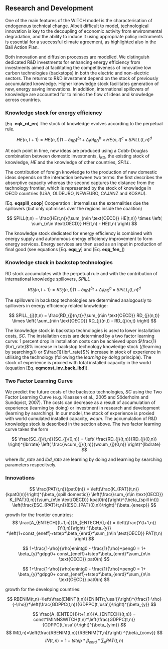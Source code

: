## Research and Development

One of the main features of the WITCH model is the characterisation
of endogenous technical change.
Albeit difficult to model, technological innovation is key to
the decoupling of economic activity from environmental degradation,
and the ability to induce it using appropriate policy
instruments is essential for a successful climate agreement,
as highlighted also in the Bali Action Plan. 

Both innovation and diffusion processes are modelled.
We distinguish dedicated R&D investments for enhancing energy efficiency
from investments aimed at facilitating the competitiveness of
innovative low carbon technologies (backstops) in both the electric
and non-electric sectors.
The returns to R&D investment depend on the stock of previously accumulated knowledge.
Higher knowledge stock facilitates generation of new, energy saving innovations.
In addition, international spillovers of knowledge are
accounted for to mimic the flow of ideas and knowledge across
countries. 

### Knowledge stock for energy efficiency

[Eq. **eqk_rd_en**]
The stock of knowledge evolves according to the perpetual rule.

$$
    HE(n,t+1) = HE(n,t) (1-\delta_{RD})^{\Delta_{t}} + 
                \Delta_{t} a I_{RD}^b \times HE(n,t)^c \times SPILL(t,n)^d
$$

At each point in time, new ideas are produced using a Cobb-Douglas combination
between domestic investments, $I_{RD}$, the existing stock of knowledge,
$HE$ and the knowledge of other countries, $SPILL$.

The contribution of foreign knowledge to the production of new domestic ideas
depends on the interaction between two terms: the first describes the 
absorptive capacity whereas the second captures the distance from the
technology frontier, which is represented by the stock of knowledge
in OECD countries (USA, OLDEURO, NEWEURO, CAJANZ and KOSAU).

[Eq. **eqspill_coop**]
Cooperation :
internalises the externalities due the spillovers (but only optimises over the regions inside the coalition)

$$
    SPILL(t,n) = \frac{HE(t,n)}{\sum_{n\in \text{OECD}} HE(t,n)} \times
                 \left(
                 \sum_{n\in \text{OECD}} HE(t,n) - HE(t,n)
                 \right)
$$

The knowledge stock dedicated for energy efficiency is combined with energy supply and autonomous energy efficiency improvement to form energy services. Energy services are then used as an input in production of final good (see equations [Eq. **eqq_y**] and [Eq. **eqq_fen_**])

### Knowledge stock in backstop technologies

RD stock accumulates with the perpetual rule and with the contribution of
international knowledge spillovers, $SPILL$

$$
    RD_{j}(n,t+1) = RD_{j}(n,t) (1-\delta_{RD})^{\Delta_{t}} + 
                \Delta_{t} I_{RD}^b \times SPILL_{j}(t,n)^d
$$

The spillovers in backstop technologies are determined analogously to spillovers in energy efficiency related knowledge:


$$
    SPILL_{j}(t,n) = \frac{RD_{j}(n,t)}{\sum_{n\in \text{OECD}} RD_{j}(n,t)} \times
                 \left(
                 \sum_{n\in \text{OECD}} RD_{j}(n,t) - RD_{j}(n,t)
                 \right)
$$

The knowledge stock in backstop technologies is used to lower installation costs, $SC$. The installation costs are determined by a two factor learning curve: 1 percent drop in installation costs can be achieved upon $\frac{1}{lbr\_rate}$% increase in backstop technology knowledge stock (//learning by searching//) or $\frac{1}{lbr\_rate}$% increase in stock of experience in utilising the technology (following the *learning by doing* principle). The stock of experience is proxied with total installed capacity in the world (equation [Eq. **eqmcost_inv_back_lbd**]).

### Two Factor Learning Curve

We predict the future costs of the backstop technologies, $SC$ using the Two Factor Learning Curve (e.g. Klaassen et al., 2005 and Söderholm and Sundqvist, 2007). The costs can decrease as a result of accumulation of experience (learning by doing) or investment in research and development (learning by searching). In our model, the stock of experience is proxied with world cumulated installed capacity, $wcum$. The accumulation of R&D knowledge stock is described in the section above. The two factor learning curve takes the form

$$
\frac{SC_{j}(t,n)}{SC_{j}(0,n)} = \left( \frac{RD_{j}(t,n)}{RD_{j}(0,n)} \right)^{lbrrate} \left( \frac{wcum_{j}(t,n)}{wcum_{j}(0,n)} \right)^{lbdrate} 
$$

where $lbr\_rate$ and $lbd\_rate$ are learning by doing and learning by searching parameters respecitvely.


### Innovations

$$
\frac{PAT(t,n)}{pat0(n)} = \left(\frac{K_{PAT}(t,n)}{kpat0(n)}\right)^{\beta_{spill domestic}}
\left(\frac{\sum_{n\in \text{OECD}} K_{PAT}(t,n)}{\sum_{n\in \text{OECD}} kpat0(n)}\right)^{\beta_{spill int}}
\left(\frac{ESC_{PAT}(t,n)}{ESC_{PAT}(0,n)}\right)^{\beta_{enexp}}
$$

growth for the frontier countries:
$$
\frac{A_{ENTECH}(t+1,n)}{A_{ENTECH}(t,n)} =  \left(\frac{Y(t+1,n)}{Y(t,n)}\right) ^{\beta_{y}} *\left(1+const_{eneff}+tstep*\beta_{enrd}*\sum_{n\in \text{OECD}} PAT(t,n) \right)
$$

$$
1+\frac{1-\rho}{\rho}enintg0 - \frac{1}{\rho}*peng0 = 1+ \beta_{y}*gdpg0+  const_{eneff}+tstep*\beta_{enrd}*\sum_{n\in \text{OECD}} pat0(n)
$$

$$
1+\frac{1-\rho}{\rho}enintg0 - \frac{1}{\rho}*peng0 = 1+ \beta_{y}*gdpg0+  const_{eneff}+tstep*\beta_{enrd}*\sum_{n\in \text{OECD}} pat0(n)
$$

growth for the developing countries:

$$
RBENIM(t,n)=\left(\frac{ENINT(t,n)}{ENINT(t,'usa')}\right)^{\frac{1-\rho}{-\rho}}*\left(\frac{GDPPC(t,n)}{GDPPC(t,'usa')}\right)^{\beta_{y}}
$$

$$
\frac{A_{ENTECH}(t+1,n)}{A_{ENTECH}(t,n)} =  const*IMINNSWITCH(t,n)*\left(\frac{GDPPC(t,n)}{GDPPC(t,'usa')}\right)^{\beta_{yim}}
$$
$$
IM(t,n)=\left(\frac{RBENIM(t,n)}{RBENIM('1',n)}\right) ^{\beta_{conv}}
$$
$$
IN(t,n)=1+tstep*\beta_{enrd}*\sum_{n} PAT(t,n)
$$
